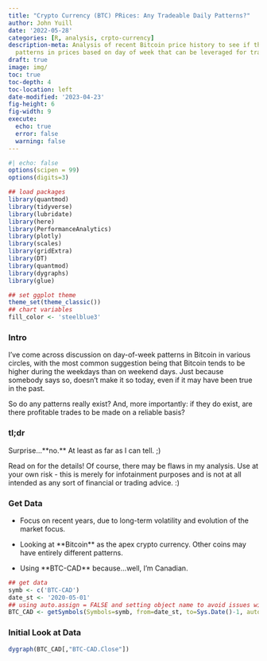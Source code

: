 ```yaml
---
title: "Crypto Currency (BTC) PRices: Any Tradeable Daily Patterns?"
author: John Yuill
date: '2022-05-28'
categories: [R, analysis, crpto-currency]
description-meta: Analysis of recent Bitcoin price history to see if there are predictable
  patterns in prices based on day of week that can be leveraged for trading.
draft: true
image: img/
toc: true
toc-depth: 4
toc-location: left
date-modified: '2023-04-23'
fig-height: 6
fig-width: 9
execute:
  echo: true
  error: false
  warning: false
---
```


```r
#| echo: false
options(scipen = 99)
options(digits=3)

## load packages
library(quantmod)
library(tidyverse)
library(lubridate)
library(here)
library(PerformanceAnalytics)
library(plotly)
library(scales)
library(gridExtra)
library(DT)
library(quantmod)
library(dygraphs)
library(glue)

## set ggplot theme
theme_set(theme_classic())
## chart variables
fill_color <- 'steelblue3'

```

### Intro

I've come across discussion on day-of-week patterns in Bitcoin in various circles, with the most common suggestion being that Bitcoin tends to be higher during the weekdays than on weekend days. Just because somebody says so, doesn't make it so today, even if it may have been true in the past. 

So do any patterns really exist? And, more importantly: if they do exist, are there profitable trades to be made on a reliable basis?

### tl;dr

Surprise...\*\*no.\*\* At least as far as I can tell. ;)


Read on for the details! Of course, there may be flaws in my analysis. Use at your own risk - this is merely for infotainment purposes and is not at all intended as any sort of financial or trading advice. :)


### Get Data

-   Focus on recent years, due to long-term volatility and evolution of the market focus.

-   Looking at \*\*Bitcoin\*\* as the apex crypto currency. Other coins may have entirely different patterns.

-   Using \*\*BTC-CAD\*\* because...well, I'm Canadian.

```r
## get data
symb <- c('BTC-CAD')
date_st <- '2020-05-01'
## using auto.assign = FALSE and setting object name to avoid issues with default 'BTC-CAD' name
BTC_CAD <- getSymbols(Symbols=symb, from=date_st, to=Sys.Date()-1, auto.assign = FALSE)
```

### Initial Look at Data

```r
dygraph(BTC_CAD[,"BTC-CAD.Close"])
```
